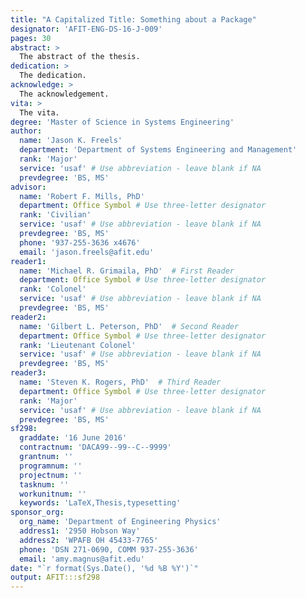 ```yaml
---
title: "A Capitalized Title: Something about a Package"
designator: 'AFIT-ENG-DS-16-J-009'
pages: 30
abstract: >
  The abstract of the thesis.
dedication: >
  The dedication.
acknowledge: >
  The acknowledgement.
vita: >
  The vita.
degree: 'Master of Science in Systems Engineering'
author:
  name: 'Jason K. Freels'
  department: 'Department of Systems Engineering and Management'
  rank: 'Major'
  service: 'usaf' # Use abbreviation - leave blank if NA
  prevdegree: 'BS, MS'
advisor:
  name: 'Robert F. Mills, PhD'
  department: Office Symbol # Use three-letter designator
  rank: 'Civilian'
  service: 'usaf' # Use abbreviation - leave blank if NA
  prevdegree: 'BS, MS'
  phone: '937-255-3636 x4676'
  email: 'jason.freels@afit.edu'
reader1:
  name: 'Michael R. Grimaila, PhD'  # First Reader
  department: Office Symbol # Use three-letter designator
  rank: 'Colonel'
  service: 'usaf' # Use abbreviation - leave blank if NA
  prevdegree: 'BS, MS'
reader2:
  name: 'Gilbert L. Peterson, PhD'  # Second Reader
  department: Office Symbol # Use three-letter designator
  rank: 'Lieutenant Colonel'
  service: 'usaf' # Use abbreviation - leave blank if NA
  prevdegree: 'BS, MS'
reader3:
  name: 'Steven K. Rogers, PhD'  # Third Reader
  department: Office Symbol # Use three-letter designator
  rank: 'Major'
  service: 'usaf' # Use abbreviation - leave blank if NA
  prevdegree: 'BS, MS'
sf298:
  graddate: '16 June 2016'
  contractnum: 'DACA99--99--C--9999'
  grantnum: ''
  programnum: ''
  projectnum: ''
  tasknum: ''
  workunitnum: ''
  keywords: 'LaTeX,Thesis,typesetting'
sponsor_org:
  org_name: 'Department of Engineering Physics'
  address1: '2950 Hobson Way'
  address2: 'WPAFB OH 45433-7765'
  phone: 'DSN 271-0690, COMM 937-255-3636'
  email: 'amy.magnus@afit.edu'
date: "`r format(Sys.Date(), '%d %B %Y')`"
output: AFIT:::sf298
---
```

